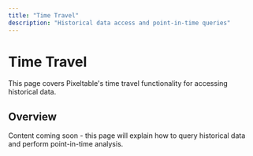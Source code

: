 ```yaml
---
title: "Time Travel"
description: "Historical data access and point-in-time queries"
---
```


# Time Travel

This page covers Pixeltable's time travel functionality for accessing historical data.

## Overview

Content coming soon - this page will explain how to query historical data and perform point-in-time analysis.
